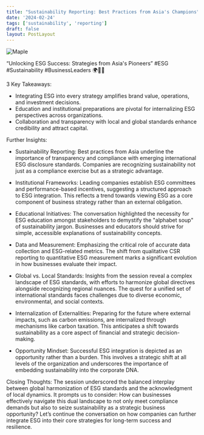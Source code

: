 ```yaml
---
title: "Sustainability Reporting: Best Practices from Asia's Champions"
date: '2024-02-24'
tags: ['sustainability', 'reporting']
draft: false
layout: PostLayout
---
```


<div className="flex justify-center">
  <div className="my-1 w-full px-2 xl:my-1 xl:w-1/2 xl:px-2">
    <img src="https://img.youtube.com/vi/h3E688VM4mI/0.jpg" alt="Maple" className="mx-auto h-58 w-auto" />
  </div>
</div>

“Unlocking ESG Success: Strategies from Asia's Pioneers” #ESG #Sustainability #BusinessLeaders 🌍💼🌱

3 Key Takeaways:
- Integrating ESG into every strategy amplifies brand value, operations, and investment decisions.
- Education and institutional preparations are pivotal for internalizing ESG perspectives across organizations.
- Collaboration and transparency with local and global standards enhance credibility and attract capital.

Further Insights:

- Sustainability Reporting: Best practices from Asia underline the importance of transparency and compliance with emerging international ESG disclosure standards. Companies are recognizing sustainability not just as a compliance exercise but as a strategic advantage.

- Institutional Frameworks: Leading companies establish ESG committees and performance-based incentives, suggesting a structured approach to ESG integration. This reflects a trend towards viewing ESG as a core component of business strategy rather than an external obligation.

- Educational Initiatives: The conversation highlighted the necessity for ESG education amongst stakeholders to demystify the "alphabet soup" of sustainability jargon. Businesses and educators should strive for simple, accessible explanations of sustainability concepts.

- Data and Measurement: Emphasizing the critical role of accurate data collection and ESG-related metrics. The shift from qualitative CSR reporting to quantitative ESG measurement marks a significant evolution in how businesses evaluate their impact.

- Global vs. Local Standards: Insights from the session reveal a complex landscape of ESG standards, with efforts to harmonize global directives alongside recognizing regional nuances. The quest for a unified set of international standards faces challenges due to diverse economic, environmental, and social contexts.

- Internalization of Externalities: Preparing for the future where external impacts, such as carbon emissions, are internalized through mechanisms like carbon taxation. This anticipates a shift towards sustainability as a core aspect of financial and strategic decision-making.

- Opportunity Mindset: Successful ESG integration is depicted as an opportunity rather than a burden. This involves a strategic shift at all levels of the organization and underscores the importance of embedding sustainability into the corporate DNA.

Closing Thoughts:
The session underscored the balanced interplay between global harmonization of ESG standards and the acknowledgment of local dynamics. It prompts us to consider: How can businesses effectively navigate this dual landscape to not only meet compliance demands but also to seize sustainability as a strategic business opportunity? Let’s continue the conversation on how companies can further integrate ESG into their core strategies for long-term success and resilience.

